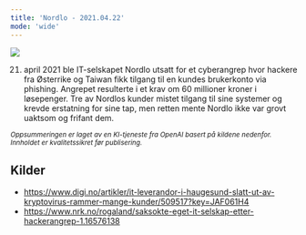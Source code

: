 ```yaml
---
title: 'Nordlo - 2021.04.22'
mode: 'wide'
---
```


<Frame>
<img src="/images/nordlo.png" noZoom/>
</Frame>

21. april 2021 ble IT-selskapet Nordlo utsatt for et cyberangrep hvor hackere fra Østerrike og Taiwan fikk tilgang til en kundes brukerkonto via phishing. Angrepet resulterte i et krav om 60 millioner kroner i løsepenger. Tre av Nordlos kunder mistet tilgang til sine systemer og krevde erstatning for sine tap, men retten mente Nordlo ikke var grovt uaktsom og frifant dem.

<sup><i>Oppsummeringen er laget av en KI-tjeneste fra OpenAI basert på kildene nedenfor. Innholdet er kvalitetssikret før publisering.</i></sup>

## Kilder
- https://www.digi.no/artikler/it-leverandor-i-haugesund-slatt-ut-av-kryptovirus-rammer-mange-kunder/509517?key=JAF061H4
- https://www.nrk.no/rogaland/saksokte-eget-it-selskap-etter-hackerangrep-1.16576138

